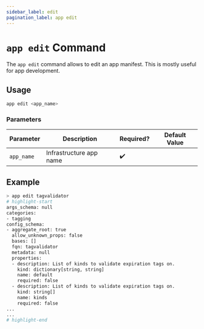 ```yaml
---
sidebar_label: edit
pagination_label: app edit
---
```


# `app edit` Command

The `app edit` command allows to edit an app manifest. This is mostly useful for app development.

## Usage

```bash
app edit <app_name>
```

### Parameters

| Parameter  | Description             | Required? | Default Value |
| ---------- | ----------------------- | --------- | ------------- |
| `app_name` | Infrastructure app name | ✔️        |               |

## Example

```bash
> app edit tagvalidator
# highlight-start
args_schema: null
categories:
- tagging
config_schema:
- aggregate_root: true
  allow_unknown_props: false
  bases: []
  fqn: tagvalidator
  metadata: null
  properties:
  - description: List of kinds to validate expiration tags on.
    kind: dictionary[string, string]
    name: default
    required: false
  - description: List of kinds to validate expiration tags on.
    kind: string[]
    name: kinds
    required: false
...
...
# highlight-end
```
